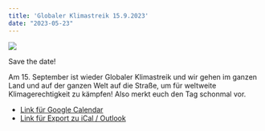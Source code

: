 ```yaml
---
title: 'Globaler Klimastreik 15.9.2023'
date: "2023-05-23"
---
```


![](images/2023-05-18-release-1-1-a)

Save the date!

Am 15. September ist wieder Globaler Klimastreik und wir gehen im ganzen Land und auf der ganzen Welt auf die Straße, um für weltweite Klimagerechtigkeit zu kämpfen!
Also merkt euch den Tag schonmal vor.

* [Link für Google Calendar](https://calendar.google.com/calendar/render?action=TEMPLATE&text=Globaler+Klimastreik+15.9.2023&dates=20230914T220000Z/20230915T220000Z&details=%0ASave+the+date%21%0A%0A%0A%0AAm+15.+September+ist+wieder+Globaler+Klimastreik+und+wir+gehen+im+ganzen+Land+und+auf+der+ganzen+Welt+auf+die+Stra%C3%9Fe%2C+um+f%C3%BCr+weltweite+Klimagerechtigkeit+zu+k%C3%A4mpfen%21Also+merkt+euch+den+Tag%26nbsp%3Bschonmal%26nbsp%3Bvor.%0A)
* [Link für Export zu iCal / Outlook](https://fridaysforfuture.berlin/?method=ical&id=7644)